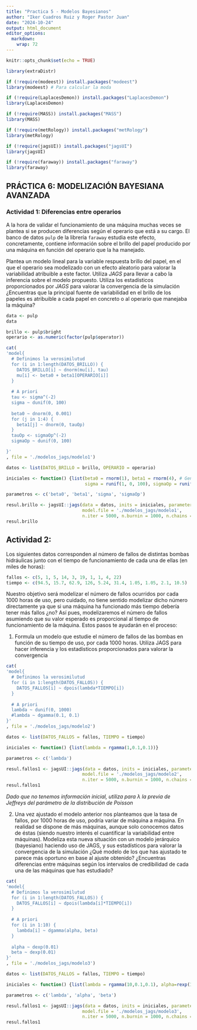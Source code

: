 ```yaml
---
title: "Practica 5 - Modelos Bayesianos"
author: "Iker Cuadros Ruiz y Roger Pastor Juan"
date: "2024-10-24"
output: html_document
editor_options: 
  markdown: 
    wrap: 72
---
```


```r
knitr::opts_chunk$set(echo = TRUE)
```

```r
library(extraDistr)

if (!require(modeest)) install.packages("modeest")
library(modeest) # Para calcular la moda

if (!require(LaplacesDemon)) install.packages("LaplacesDemon")
library(LaplacesDemon)

if (!require(MASS)) install.packages("MASS")
library(MASS)

if (!require(metRology)) install.packages("metRology")
library(metRology)

if (!require(jagsUI)) install.packages("jagsUI")
library(jagsUI)

if (!require(faraway)) install.packages("faraway")
library(faraway)
```

## PRÁCTICA 6: MODELIZACIÓN BAYESIANA AVANZADA

### Actividad 1: Diferencias entre operarios

A la hora de validar el funcionamiento de una máquina muchas veces se
plantea si se producen diferencias según el operario que está a su
cargo. El banco de datos `pulp` de la librería `faraway` estudia este
efecto, concretamente, contiene información sobre el brillo del papel
producido por una máquina en función del operario que la ha manejado.

Plantea un modelo lineal para la variable respuesta brillo del papel, en
el que el operario sea modelizado con un efecto aleatorio para valorar
la variabilidad atribuible a este factor. Utiliza *JAGS* para llevar a
cabo la inferencia sobre el modelo propuesto. Utiliza los estadísticos
proporcionados por *JAGS* para valorar la convergencia de la simulación
¿Encuentras que la principal fuente de variabilidad en el brillo de los
papeles es atribuible a cada papel en concreto o al operario que
manejaba la máquina?

```r
data <- pulp
data

brillo <- pulp$bright
operario <- as.numeric(factor(pulp$operator))
```

```r
cat(
'model{
  # Definimos la verosimilutud
  for (i in 1:length(DATOS_BRILLO)) {
    DATOS_BRILLO[i] ~ dnorm(mu[i], tau)
    mu[i] <- beta0 + beta1[OPERARIO[i]]
  }
  
  # A priori
  tau <- sigma^(-2)
  sigma ~ dunif(0, 100)
  
  beta0 ~ dnorm(0, 0.001)
  for (j in 1:4) {
    beta1[j] ~ dnorm(0, tauOp)
  }
  tauOp <- sigmaOp^(-2)
  sigmaOp ~ dunif(0, 100)

}'
, file = './modelos_jags/modelo1')
```

```r
datos <- list(DATOS_BRILLO = brillo, OPERARIO = operario)

iniciales <- function() {list(beta0 = rnorm(1), beta1 = rnorm(4), # Generamos 4 valores, 1 por operario
                              sigma = runif(1, 0, 100), sigmaOp = runif(1, 0, 100))}

parametros <- c('beta0', 'beta1', 'sigma', 'sigmaOp')

resul.brillo <- jagsUI::jags(data = datos, inits = iniciales, parameters.to.save = parametros,
                             model.file = './modelos_jags/modelo1', 
                             n.iter = 5000, n.burnin = 1000, n.chains = 3, n.thin = 12)
resul.brillo
```

## Actividad 2:

Los siguientes datos corresponden al número de fallos de distintas bombas hidráulicas junto
con el tiempo de funcionamiento de cada una de ellas (en miles de horas):

```r
fallos <- c(5, 1, 5, 14, 3, 19, 1, 1, 4, 22)
tiempo <- c(94.5, 15.7, 62.9, 126, 5.24, 31.4, 1.05, 1.05, 2.1, 10.5)
```

Nuestro objetivo será modelizar el número de fallos ocurridos por cada 1000 horas de uso,
pero cuidado, no tiene sentido modelizar dicho número directamente ya que si una máquina
ha funcionado más tiempo debería tener más fallos ¿no? Así pues, modelizaremos el número
de fallos asumiendo que su valor esperado es proporcional al tiempo de funcionamiento de
la máquina. Estos pasos te ayudarán en el proceso:

1. Formula un modelo que estudie el número de fallos de las bombas en función de su tiempo de uso, por cada 1000 horas. Utiliza JAGS para hacer inferencia y los estadísticos
proporcionados para valorar la convergencia

```r
cat(
'model{
  # Definimos la verosimilutud
  for (i in 1:length(DATOS_FALLOS)) {
    DATOS_FALLOS[i] ~ dpois(lambda*TIEMPO[i])
  }
  
  # A priori
  lambda ~ dunif(0, 1000)
  #lambda ~ dgamma(0.1, 0.1)
}'
, file = './modelos_jags/modelo2')
```

```r
datos <- list(DATOS_FALLOS = fallos, TIEMPO = tiempo)

iniciales <- function() {list(lambda = rgamma(1,0.1,0.1))}

parametros <- c('lambda')

resul.fallos1 <- jagsUI::jags(data = datos, inits = iniciales, parameters.to.save = parametros,
                             model.file = './modelos_jags/modelo2', 
                             n.iter = 5000, n.burnin = 1000, n.chains = 3, n.thin = 12)
resul.fallos1
```

*Dado que no tenemos información inicial, utiliza para $\lambda$ la previa de Jeffreys del parámetro
de la distribución de Poisson*

2. Una vez ajustado el modelo anterior nos planteamos que la tasa de fallos, por 1000
horas de uso, podría variar de máquina a máquina. En realidad se dispone de más
máquinas, aunque solo conocemos datos de éstas (siendo nuestro interés el cuantificar la
variabilidad entre máquinas). Modeliza esta nueva situación con un modelo jerárquico
(bayesiano) haciendo uso de JAGS, y sus estadísticos para valorar la convergencia
de la simulación ¿Qué modelo de los que has ajustado te parece más oportuno en
base al ajuste obtenido? ¿Encuentras diferencias entre máquinas según los intervalos
de credibilidad de cada una de las máquinas que has estudiado?

```r
cat(
'model{
  # Definimos la verosimilutud
  for (i in 1:length(DATOS_FALLOS)) {
    DATOS_FALLOS[i] ~ dpois(lambda[i]*TIEMPO[i])
  }
  
  # A priori
  for (i in 1:10) {
    lambda[i] ~ dgamma(alpha, beta)
  }
  
  alpha ~ dexp(0.01)
  beta ~ dexp(0.01)
}'
, file = './modelos_jags/modelo3')
```

```r
datos <- list(DATOS_FALLOS = fallos, TIEMPO = tiempo)

iniciales <- function() {list(lambda = rgamma(10,0.1,0.1), alpha=rexp(1, 0.01), beta=rexp(1, 0.01))}

parametros <- c('lambda', 'alpha', 'beta')

resul.fallos1 <- jagsUI::jags(data = datos, inits = iniciales, parameters.to.save = parametros,
                             model.file = './modelos_jags/modelo3', 
                             n.iter = 5000, n.burnin = 1000, n.chains = 3, n.thin = 12)
resul.fallos1
```


